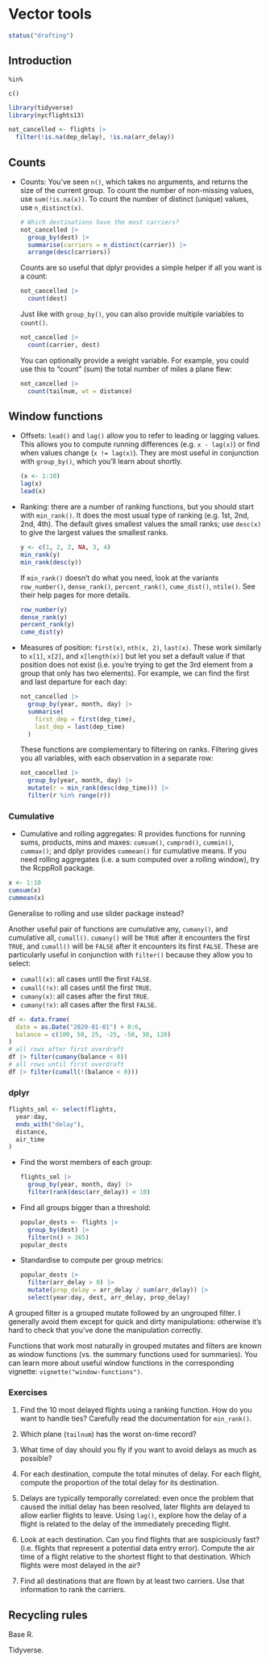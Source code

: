 # Vector tools

```r
status("drafting")
```

## Introduction

`%in%`

`c()`

```r
library(tidyverse)
library(nycflights13)

not_cancelled <- flights |> 
  filter(!is.na(dep_delay), !is.na(arr_delay))
```

## Counts

-   Counts: You've seen `n()`, which takes no arguments, and returns the size of the current group.
    To count the number of non-missing values, use `sum(!is.na(x))`.
    To count the number of distinct (unique) values, use `n_distinct(x)`.

    ```r
    # Which destinations have the most carriers?
    not_cancelled |> 
      group_by(dest) |> 
      summarise(carriers = n_distinct(carrier)) |> 
      arrange(desc(carriers))
    ```

    Counts are so useful that dplyr provides a simple helper if all you want is a count:

    ```r
    not_cancelled |> 
      count(dest)
    ```

    Just like with `group_by()`, you can also provide multiple variables to `count()`.

    ```r
    not_cancelled |> 
      count(carrier, dest)
    ```

    You can optionally provide a weight variable.
    For example, you could use this to "count" (sum) the total number of miles a plane flew:

    ```r
    not_cancelled |> 
      count(tailnum, wt = distance)
    ```

## Window functions

-   Offsets: `lead()` and `lag()` allow you to refer to leading or lagging values.
    This allows you to compute running differences (e.g. `x - lag(x)`) or find when values change (`x != lag(x)`).
    They are most useful in conjunction with `group_by()`, which you'll learn about shortly.

    ```r
    (x <- 1:10)
    lag(x)
    lead(x)
    ```

-   Ranking: there are a number of ranking functions, but you should start with `min_rank()`.
    It does the most usual type of ranking (e.g. 1st, 2nd, 2nd, 4th).
    The default gives smallest values the small ranks; use `desc(x)` to give the largest values the smallest ranks.

    ```r
    y <- c(1, 2, 2, NA, 3, 4)
    min_rank(y)
    min_rank(desc(y))
    ```

    If `min_rank()` doesn't do what you need, look at the variants `row_number()`, `dense_rank()`, `percent_rank()`, `cume_dist()`, `ntile()`.
    See their help pages for more details.

    ```r
    row_number(y)
    dense_rank(y)
    percent_rank(y)
    cume_dist(y)
    ```

-   Measures of position: `first(x)`, `nth(x, 2)`, `last(x)`.
    These work similarly to `x[1]`, `x[2]`, and `x[length(x)]` but let you set a default value if that position does not exist (i.e. you're trying to get the 3rd element from a group that only has two elements).
    For example, we can find the first and last departure for each day:

    ```r
    not_cancelled |> 
      group_by(year, month, day) |> 
      summarise(
        first_dep = first(dep_time), 
        last_dep = last(dep_time)
      )
    ```

    These functions are complementary to filtering on ranks.
    Filtering gives you all variables, with each observation in a separate row:

    ```r
    not_cancelled |> 
      group_by(year, month, day) |> 
      mutate(r = min_rank(desc(dep_time))) |> 
      filter(r %in% range(r))
    ```

### Cumulative

-   Cumulative and rolling aggregates: R provides functions for running sums, products, mins and maxes: `cumsum()`, `cumprod()`, `cummin()`, `cummax()`; and dplyr provides `cummean()` for cumulative means. If you need rolling aggregates (i.e. a sum computed over a rolling window), try the RcppRoll package.

```r
x <- 1:10
cumsum(x)
cummean(x)
```

Generalise to rolling and use slider package instead?

Another useful pair of functions are cumulative any, `cumany()`, and cumulative all, `cumall()`.
`cumany()` will be `TRUE` after it encounters the first `TRUE`, and `cumall()` will be `FALSE` after it encounters its first `FALSE`.
These are particularly useful in conjunction with `filter()` because they allow you to select:

-   `cumall(x)`: all cases until the first `FALSE`.
-   `cumall(!x)`: all cases until the first `TRUE`.
-   `cumany(x)`: all cases after the first `TRUE`.
-   `cumany(!x)`: all cases after the first `FALSE`.

```r
df <- data.frame(
  date = as.Date("2020-01-01") + 0:6,
  balance = c(100, 50, 25, -25, -50, 30, 120)
)
# all rows after first overdraft
df |> filter(cumany(balance < 0))
# all rows until first overdraft
df |> filter(cumall(!(balance < 0)))
```

### 

### dplyr

```r
flights_sml <- select(flights, 
  year:day, 
  ends_with("delay"), 
  distance, 
  air_time
)
```

-   Find the worst members of each group:

    ```r
    flights_sml |> 
      group_by(year, month, day) |>
      filter(rank(desc(arr_delay)) < 10)
    ```

-   Find all groups bigger than a threshold:

    ```r
    popular_dests <- flights |> 
      group_by(dest) |> 
      filter(n() > 365)
    popular_dests
    ```

-   Standardise to compute per group metrics:

    ```r
    popular_dests |> 
      filter(arr_delay > 0) |> 
      mutate(prop_delay = arr_delay / sum(arr_delay)) |> 
      select(year:day, dest, arr_delay, prop_delay)
    ```

A grouped filter is a grouped mutate followed by an ungrouped filter.
I generally avoid them except for quick and dirty manipulations: otherwise it's hard to check that you've done the manipulation correctly.

Functions that work most naturally in grouped mutates and filters are known as window functions (vs. the summary functions used for summaries).
You can learn more about useful window functions in the corresponding vignette: `vignette("window-functions")`.

### Exercises

1.  Find the 10 most delayed flights using a ranking function.
    How do you want to handle ties?
    Carefully read the documentation for `min_rank()`.

2.  Which plane (`tailnum`) has the worst on-time record?

3.  What time of day should you fly if you want to avoid delays as much as possible?

4.  For each destination, compute the total minutes of delay.
    For each flight, compute the proportion of the total delay for its destination.

5.  Delays are typically temporally correlated: even once the problem that caused the initial delay has been resolved, later flights are delayed to allow earlier flights to leave.
    Using `lag()`, explore how the delay of a flight is related to the delay of the immediately preceding flight.

6.  Look at each destination.
    Can you find flights that are suspiciously fast?
    (i.e. flights that represent a potential data entry error).
    Compute the air time of a flight relative to the shortest flight to that destination.
    Which flights were most delayed in the air?

7.  Find all destinations that are flown by at least two carriers.
    Use that information to rank the carriers.

## Recycling rules

Base R.

Tidyverse.
